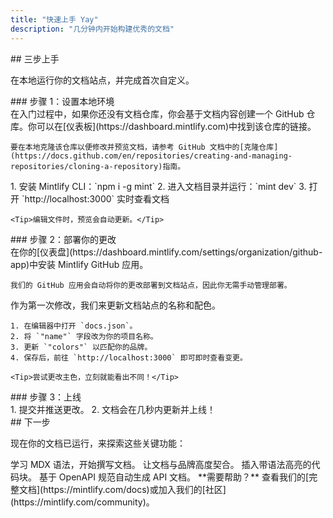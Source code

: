 ```yaml
---
title: "快速上手 Yay"
description: "几分钟内开始构建优秀的文档"
---
```


<div id="get-started-in-three-steps">
  ## 三步上手
</div>

在本地运行你的文档站点，并完成首次自定义。

<div id="step-1-set-up-your-local-environment">
  ### 步骤 1：设置本地环境
</div>

<AccordionGroup>
  <Accordion icon="copy" title="在本地克隆文档">
    在入门过程中，如果你还没有文档仓库，你会基于文档内容创建一个 GitHub 仓库。你可以在[仪表板](https://dashboard.mintlify.com)中找到该仓库的链接。

    要在本地克隆该仓库以便修改并预览文档，请参考 GitHub 文档中的[克隆仓库](https://docs.github.com/en/repositories/creating-and-managing-repositories/cloning-a-repository)指南。
  </Accordion>

  <Accordion icon="rectangle-terminal" title="启动预览服务器">
    1. 安装 Mintlify CLI：`npm i -g mint`
    2. 进入文档目录并运行：`mint dev`
    3. 打开 `http://localhost:3000` 实时查看文档

    <Tip>编辑文件时，预览会自动更新。</Tip>
  </Accordion>
</AccordionGroup>

<div id="step-2-deploy-your-changes">
  ### 步骤 2：部署你的更改
</div>

<AccordionGroup>
  <Accordion icon="github" title="安装我们的 GitHub 应用">
    在你的[仪表盘](https://dashboard.mintlify.com/settings/organization/github-app)中安装 Mintlify GitHub 应用。

    我们的 GitHub 应用会自动将你的更改部署到文档站点，因此你无需手动管理部署。
  </Accordion>

  <Accordion icon="palette" title="更新站点名称和配色">
    作为第一次修改，我们来更新文档站点的名称和配色。

    1. 在编辑器中打开 `docs.json`。
    2. 将 `"name"` 字段改为你的项目名称。
    3. 更新 `"colors"` 以匹配你的品牌。
    4. 保存后，前往 `http://localhost:3000` 即可即时查看变更。

    <Tip>尝试更改主色，立刻就能看出不同！</Tip>
  </Accordion>
</AccordionGroup>

<div id="step-3-go-live">
  ### 步骤 3：上线
</div>

<Accordion icon="rocket" title="发布文档">
  1. 提交并推送更改。
  2. 文档会在几秒内更新并上线！
</Accordion>

<div id="next-steps">
  ## 下一步
</div>

现在你的文档已运行，来探索这些关键功能：

<CardGroup cols={2}>
  <Card title="编写内容" icon="pen-to-square" href="/zh/essentials/markdown">
    学习 MDX 语法，开始撰写文档。
  </Card>

  <Card title="自定义样式" icon="palette" href="/zh/essentials/settings">
    让文档与品牌高度契合。
  </Card>

  <Card title="添加代码示例" icon="square-code" href="/zh/essentials/code">
    插入带语法高亮的代码块。
  </Card>

  <Card title="API 文档" icon="code" href="/zh/api-reference/introduction">
    基于 OpenAPI 规范自动生成 API 文档。
  </Card>
</CardGroup>

<Note>
  **需要帮助？** 查看我们的[完整文档](https://mintlify.com/docs)或加入我们的[社区](https://mintlify.com/community)。
</Note>